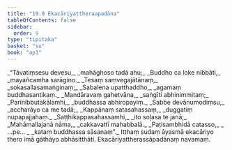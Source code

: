 ```yaml
---
title: "19.9 Ekacāriyattheraapadāna"
tableOfContents: false
sidebar:
  order: 9
type: "tipitaka"
basket: "su"
book: "ap1"
---
```



<DynamicBreadcrumb />

<Division number="51" book="ap1" bookNo="20" page="218">

<Paragraph number="2647" type="verses" book="ap1">
_“Tāvatiṃsesu devesu,_  
_mahāghoso tadā ahu;_  
_Buddho ca loke nibbāti,_  
_mayañcamha sarāgino._  

</Paragraph>

</Division>
<Division number="52" book="ap1" bookNo="20" page="218">

<Paragraph number="2648" type="verses" book="ap1">
_Tesaṃ saṃvegajātānaṃ,_  
_sokasallasamaṅginaṃ;_  
_Sabalena upatthaddho,_  
_agamaṃ buddhasantikaṃ._  

</Paragraph>

</Division>
<Division number="53" book="ap1" bookNo="20" page="218">

<Paragraph number="2649" type="verses" book="ap1">
_Mandāravaṃ gahetvāna,_  
_saṅgīti abhinimmitaṃ;_  
_Parinibbutakālamhi,_  
_buddhassa abhiropayiṃ._  

</Paragraph>

</Division>
<Division number="54" book="ap1" bookNo="20" page="218">

<Paragraph number="2650" type="verses" book="ap1">
_Sabbe devānumodiṃsu,_  
_accharāyo ca me tadā;_  
_Kappānaṃ satasahassaṃ,_  
_duggatiṃ nupapajjahaṃ._  

</Paragraph>

</Division>
<Division number="55" book="ap1" bookNo="20" page="218">

<Paragraph number="2651" type="verses" book="ap1">
_Saṭṭhikappasahassamhi,_  
_ito soḷasa te janā;_  
_Mahāmallajanā nāma,_  
_cakkavattī mahabbalā._  

</Paragraph>

</Division>
<Division number="56" book="ap1" bookNo="20" page="218">

<Paragraph number="2652" type="verses" book="ap1">
_Paṭisambhidā catasso,_  
_ …pe… _  
_kataṃ buddhassa sāsanaṃ”._  

</Paragraph>

<Paragraph number="2653" book="ap1">
Itthaṃ sudaṃ āyasmā ekacāriyo thero imā gāthāyo abhāsitthāti.

</Paragraph>
</Division>

<Paragraph number="2654" type="center" book="ap1">
Ekacāriyattherassāpadānaṃ navamaṃ.
</Paragraph>